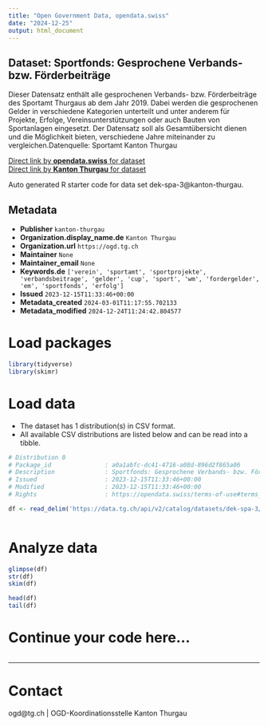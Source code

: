 ```yaml
---
title: "Open Government Data, opendata.swiss"
date: "2024-12-25"
output: html_document
---
```


## Dataset: Sportfonds: Gesprochene Verbands- bzw. Förderbeiträge

Dieser Datensatz enthält alle gesprochenen Verbands- bzw. Förderbeiträge des Sportamt Thurgaus ab dem Jahr 2019. Dabei werden die gesprochenen Gelder in verschiedene Kategorien unterteilt und unter anderem für Projekte, Erfolge, Vereinsunterstützungen oder auch Bauten von Sportanlagen eingesetzt. Der Datensatz soll als Gesamtübersicht dienen und die Möglichkeit bieten, verschiedene Jahre miteinander zu vergleichen.Datenquelle: Sportamt Kanton Thurgau

[Direct link by **opendata.swiss** for dataset](https://opendata.swiss/de/dataset/sportfonds-gesprochene-verbands-bzw-forderbeitrage)<br>
[Direct link by **Kanton Thurgau** for dataset](https://data.tg.ch/explore/dataset/dek-spa-3/)

Auto generated R starter code for data set dek-spa-3@kanton-thurgau.

## Metadata

- **Publisher** `kanton-thurgau`
- **Organization.display_name.de** `Kanton Thurgau`
- **Organization.url** `https://ogd.tg.ch`
- **Maintainer** `None`
- **Maintainer_email** `None`
- **Keywords.de** `['verein', 'sportamt', 'sportprojekte', 'verbandsbeitrage', 'gelder', 'cup', 'sport', 'wm', 'fordergelder', 'em', 'sportfonds', 'erfolg']`
- **Issued** `2023-12-15T11:33:46+00:00`
- **Metadata_created** `2024-03-01T11:17:55.702133`
- **Metadata_modified** `2024-12-24T11:24:42.804577`


# Load packages

```r

library(tidyverse)
library(skimr)

```

# Load data

-   The dataset has 1 distribution(s) in CSV format.
-   All available CSV distributions are listed below and can be read into a tibble.

```r

# Distribution 0
# Package_id               : a0a1abfc-dc41-4716-a08d-896d2f865a06
# Description              : Sportfonds: Gesprochene Verbands- bzw. Förderbeiträge (csv)
# Issued                   : 2023-12-15T11:33:46+00:00
# Modified                 : 2023-12-15T11:33:46+00:00
# Rights                   : https://opendata.swiss/terms-of-use#terms_by

df <- read_delim('https://data.tg.ch/api/v2/catalog/datasets/dek-spa-3/exports/csv?use_labels=true')



```

# Analyze data

```r

glimpse(df)
str(df)
skim(df)

head(df)
tail(df)

```

# Continue your code here...

```r

```

------------------------------------------------------------------------

# Contact

ogd@tg.ch | OGD-Koordinationsstelle Kanton Thurgau
